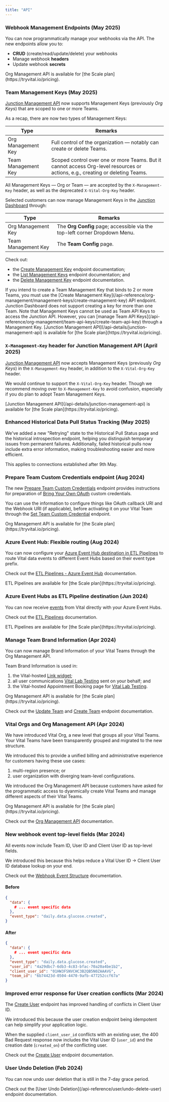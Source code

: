 ```yaml
---
title: "API"
---
```


### Webhook Management Endpoints (May 2025)

You can now programmatically manage your webhooks via the API. The new endpoints allow you to:

- **CRUD** (create/read/update/delete) your webhooks
- Manage webhook **headers**
- Update webhook **secrets**

<Info>
Org Management API is available for [the Scale plan](https://tryvital.io/pricing).
</Info>

### Team Management Keys (May 2025)

[Junction Management API](/api-details/junction-management-api) now supports Management Keys (previously _Org Keys_) that
are scoped to one or more Teams.

As a recap, there are now two types of Management Keys:

Type                | Remarks
------------------- | --------
Org Management Key  | Full control of the organization — notably can create or delete Teams.
Team Management Key | Scoped control over one or more Teams. But it cannot access Org-level resources or actions, e.g., creating or deleting Teams.

<Accordion icon="key" iconType="duotone" title="Details" defaultOpen>

All Management Keys — Org or Team — are accepted by the `X-Management-Key` header, as well as the deprecated `X-Vital-Org-Key` header.

Selected customers can now manage Management Keys in the [Junction Dashboard](https://app.tryvital.io/) through:

Type                | Remarks
------------------- | --------
Org Management Key  | The **Org Config** page; accessible via the top-left corner Dropdown Menu.
Team Management Key | The **Team Config** page.

Check out:
* the [Create Management Key](/api-reference/org-management/management-keys/create-management-key) endpoint documentation;
* the [List Management Keys](/api-reference/org-management/management-keys/list-management-keys) endpoint documentation; and
* the [Delete Management Key](/api-reference/org-management/management-keys/delete-management-key) endpoint documentation.

<Note>
If you intend to create a Team Management Key that binds to 2 or more Teams, you must use the
[Create Management Key](/api-reference/org-management/management-keys/create-management-key) API endpoint. Junction Dashboard does not
support creating a key for more than one Team.
</Note>

<Note>
Note that Management Keys cannot be used as Team API Keys to access the Junction API. However, you can
[manage Team API Keys](/api-reference/org-management/team-api-keys/create-team-api-key) through a Management Key.
</Note>

<Info>
[Junction Management API](/api-details/junction-management-api) is available for [the Scale plan](https://tryvital.io/pricing).
</Info>

</Accordion>

### `X-Management-Key` header for Junction Management API (April 2025)

[Junction Management API](/api-details/junction-management-api) now accepts Management Keys (previously _Org Keys_)
in the `X-Management-Key` header, in addition to the `X-Vital-Org-Key` header.

We would continue to support the `X-Vital-Org-Key` header. Though we recommend moving over to `X-Management-Key` to avoid
confusion, especially if you do plan to adopt Team Management Keys.

<Info>
[Junction Management API](/api-details/junction-management-api) is available for [the Scale plan](https://tryvital.io/pricing).
</Info>

### Enhanced Historical Data Pull Status Tracking (May 2025)

We've added a new "Retrying" state to the Historical Pull Status page and the historical introspection endpoint, helping you distinguish temporary issues from permanent failures.
Additionally, failed historical pulls now include extra error information, making troubleshooting easier and more efficient.

<Info>
This applies to connections established after 9th May.
</Info>

### Prepare Team Custom Credentials endpoint (Aug 2024)

The new [Prepare Team Custom Credentials](/api-reference/org-management/team-custom-credentials/prepare-team-custom-credentials) endpoint
provides instructions for preparation of [Bring Your Own OAuth](/wearables/connecting-providers/bring_your_own_oauth) custom credentials.

You can use the information to configure things like OAuth callback URI and the Webhook URI (if applicable), before activating it on your
Vital Team through the [Set Team Custom Credential](/api-reference/org-management/team-custom-credentials/upsert-team-custom-credentials)
endpoint.

<Info>
Org Management API is available for [the Scale plan](https://tryvital.io/pricing).
</Info>


### Azure Event Hub: Flexible routing (Aug 2024)

You can now configure your [Azure Event Hub destination in ETL Pipelines](/webhooks/etl-pipelines#azure-event-hub)
to route Vital data events to different Event Hubs based on their event type prefix.

Check out the [ETL Pipelines - Azure Event Hub](/webhooks/etl-pipelines#multiple-event-hubs) documentation.

<Info>
ETL Pipelines are available for [the Scale plan](https://tryvital.io/pricing).
</Info>


### Azure Event Hubs as ETL Pipeline destination (Jun 2024)

You can now receive [events](/webhooks/introduction) from Vital directly with your Azure Event Hubs.

Check out the [ETL Pipelines](/webhooks/etl-pipelines#azure-event-hub) documentation.

<Info>
ETL Pipelines are available for [the Scale plan](https://tryvital.io/pricing).
</Info>


### Manage Team Brand Information (Apr 2024)
You can now manage Brand Information of your Vital Teams through the Org Management API.

<Accordion icon="billboard" iconType="duotone" title="Details" defaultOpen>
Team Brand Information is used in:

1. the Vital-hosted [Link widget](/wearables/connecting-providers/introduction);
2. all user communications [Vital Lab Testing](/lab/overview/introduction) sent on your behalf; and
3. the Vital-hosted Appointment Booking page for [Vital Lab Testing](/lab/overview/introduction).


<Info>
Org Management API is available for [the Scale plan](https://tryvital.io/pricing).
</Info>

Check out the [Update Team](/api-reference/org-management/team/update-team) and 
[Create Team](/api-reference/org-management/team/create-team) endpoint documentation.

</Accordion>

### Vital Orgs and Org Management API (Apr 2024)
We have introduced Vital Org, a new level that groups all your Vital Teams. Your Vital Teams have been
transparently grouped and migrated to the new structure.

<Accordion icon="building" iconType="duotone" title="Details" defaultOpen>
We introduced this to provide a unified billing and administrative experience for customers having these use cases:

1. multi-region presence; or
2. user organization with diverging team-level configurations.


We introduced the Org Management API because customers have asked for the programmatic access to
dyanmically create Vital Teams and manage different aspects of their Vital Teams.

<Info>
Org Management API is available for [the Scale plan](https://tryvital.io/pricing).
</Info>

Check out the [Org Management API](/api-reference/org-management) documentation.

</Accordion>

### New webhook event top-level fields (Mar 2024)

All events now include Team ID, User ID and Client User ID as top-level fields.

<Accordion icon="message" iconType="duotone" title="Details" defaultOpen>
We introduced this because this helps reduce a Vital User ID -> Client User ID database lookup on your end.

Check out the [Webhook Event Structure](/webhooks/event-structure) documentation.

#### Before
```json Basic event structure
{
  "data": {
    # ... event specific data
  },
  "event_type": "daily.data.glucose.created",
}
```

#### After
```json Basic event structure
{
  "data": {
    # ... event specific data
  },
  "event_type": "daily.data.glucose.created",
  "user_id": "4a29dbc7-6db3-4c83-bfac-70a20a4be1b2",
  "client_user_id": "01HW3FSNVCHC3B2QB5N0ZAAAVG",
  "team_id": "6b74423d-0504-4470-9afb-477252ccf67a"
}
```

</Accordion>

### Improved error response for User creation conflicts (Mar 2024)

The [Create User](/api-reference/user/create-user) endpoint has improved handling of
conflicts in Client User ID.

<Accordion icon="circle-exclamation" iconType="duotone" title="Details" defaultOpen>
We introduced this because the user creation endpoint being idempotent can help
simplify your application logic.

When the supplied `client_user_id` conflicts with an existing user, the 400 Bad Request response
now includes the Vital User ID (`user_id`) and the creation date (`created_on`) of the conflicting user.

Check out the [Create User](/api-reference/user/create-user) endpoint documentation.
</Accordion>


### User Undo Deletion (Feb 2024)

You can now undo user deletion that is still in the 7-day grace period.

<Accordion icon="trash-undo" iconType="duotone" title="Details" defaultOpen>
Check out the [User Undo Deletion](/api-reference/user/undo-delete-user) endpoint documentation.
</Accordion>
